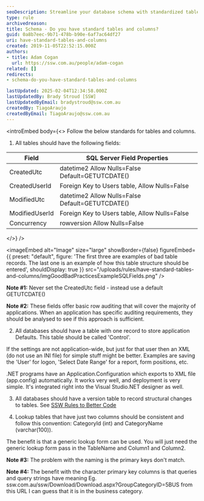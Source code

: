 ```yaml
---
seoDescription: Streamline your database schema with standardized tables and columns for efficient auditing, version control, and application defaults.
type: rule
archivedreason:
title: Schema - Do you have standard tables and columns?
guid: 0a8b7eec-9b71-478b-b90e-6af7ac64df27
uri: have-standard-tables-and-columns
created: 2019-11-05T22:52:15.000Z
authors:
- title: Adam Cogan
  url: https://ssw.com.au/people/adam-cogan
related: []
redirects:
- schema-do-you-have-standard-tables-and-columns

lastUpdated: 2025-02-04T12:34:58.000Z
lastUpdatedBy: Brady Stroud [SSW]
lastUpdatedByEmail: bradystroud@ssw.com.au
createdBy: TiagoAraujo
createdByEmail: TiagoAraujo@ssw.com.au
---
```


<introEmbed
  body={<>
Follow the below standards for tables and columns.

1. All tables should have the following fields:

| **Field**  |  **SQL Server Field Properties**  |
| --- | --- |
| CreatedUtc | datetime2 Allow Nulls=False Default=GETUTCDATE() |
| CreatedUserId | Foreign Key to Users table, Allow Nulls=False |
| ModifiedUtc | datetime2 Allow Nulls=False Default=GETUTCDATE() |
| ModifiedUserId | Foreign Key to Users table, Allow Nulls=False |
| Concurrency | rowversion Allow Nulls=False|
  </>}
/>

<imageEmbed
  alt="Image"
  size="large"
  showBorder={false}
  figureEmbed={{
    preset: "default",
    figure: 'The first three are examples of bad table records. The last one is an example of how this table structure should be entered',
    shouldDisplay: true
  }}
  src="/uploads/rules/have-standard-tables-and-columns/imgGoodBadPracticesExampleSQLFields.png"
/>

**Note #1:** Never set the CreatedUtc field - instead use a default GETUTCDATE()

**Note #2:** These fields offer basic row auditing that will cover the majority of applications. When an application has specific auditing requirements, they should be analysed to see if this approach is sufficient.

2. All databases should have a table with one record to store application Defaults. This table should be called 'Control'.

If the settings are not application-wide, but just for that user then an XML (do not use an INI file) for simple stuff might be better. Examples are saving the 'User' for logon, 'Select Date Range' for a report, form positions, etc.

.NET programs have an Application.Configuration which exports to XML file (app.config) automatically. It works very well, and deployment is very simple. It's integrated right into the Visual Studio.NET designer as well.

3. All databases should have a version table to record structural changes to tables. See [SSW Rules to Better Code](/rules-to-better-code)

4. Lookup tables that have just two columns should be consistent and follow this convention: CategoryId (int) and CategoryName (varchar(100)).

The benefit is that a generic lookup form can be used. You will just need the generic lookup form pass in the TableName and Column1 and Column2.

**Note #3:** The problem with the naming is the primary keys don't match.

**Note #4:** The benefit with the character primary key columns is that queries and query strings have meaning Eg. ssw.com.au/ssw/Download/Download.aspx?GroupCategoryID=5BUS from this URL I can guess that it is in the business category.
